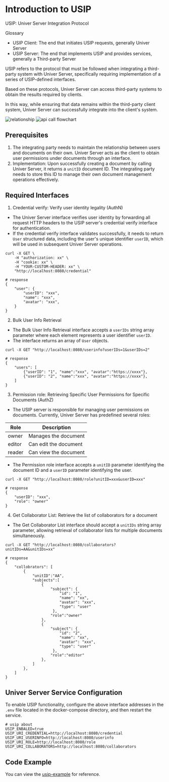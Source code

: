 # Introduction to USIP

USIP: Univer Server Integration Protocol

Glossary

- USIP Client: The end that initiates USIP requests, generally Univer Server
- USIP Server: The end that implements USIP and provides services, generally a Third-party Server

USIP refers to the protocol that must be followed when integrating a third-party system with Univer Server, specifically requiring implementation of a series of USIP-defined interfaces.

Based on these protocols, Univer Server can access third-party systems to obtain the results required by clients.

In this way, while ensuring that data remains within the third-party client system, Univer Server can successfully integrate into the client's system.

![relationship](./usip/usip-relationship.png)
![api call flowchart](./usip/usip-flowchart.png)

## Prerequisites

1. The integrating party needs to maintain the relationship between users and documents on their own. Univer Server acts as the client to obtain user permissions under documents through an interface.
2. Implementation: Upon successfully creating a document by calling Univer Server, it returns a `unitID` document ID. The integrating party needs to store this ID to manage their own document management operations effectively.

## **Required Interfaces**

1. Credential verify: Verify user identity legality (AuthN)

- The Univer Server interface verifies user identity by forwarding all request HTTP headers to the USIP server's credential verify interface for authentication.
- If the credential verify interface validates successfully, it needs to return `User` structured data, including the user's unique identifier `userID`, which will be used in subsequent Univer Server operations.

```shell
curl -X GET \
    -H "authorization: xx" \
    -H "cookie: xx" \
    -H "YOUR-CUSTOM-HEADER: xx" \
    "http://localhost:8080/credential"
    
# response
{
    "user": {
        "userID": "xxx",
        "name": "xxx",
        "avatar": "xxx",
    }
}
```

2. Bulk User Info Retrieval

- The Bulk User Info Retrieval interface accepts a `userIDs` string array parameter where each element represents a user identifier `userID`.
- The interface returns an array of `User` objects.

```shell
curl -X GET "http://localhost:8080/userinfo?userIDs=1&userIDs=2"

# response
{
    "users": [
        {"userID": "1", "name":"xxx", "avatar":"https://xxxx"},
        {"userID": "2", "name":"xxx", "avatar":"https://xxxx"},
    ]
}
```

3. Permission role: Retrieving Specific User Permissions for Specific Documents (AuthZ)

- The USIP server is responsible for managing user permissions on documents. Currently, Univer Server has predefined several roles:

| Role   | Description       |
| ------ | ----------------- |
| owner  | Manages the document |
| editor | Can edit the document |
| reader | Can view the document |

- The Permission role interface accepts a `unitID` parameter identifying the document ID and a `userID` parameter identifying the user.

```shell
curl -X GET "http://localhost:8080/role?unitID=xxx&userID=xxx"

# response
{
    "userID": "xxx",
    "role": "owner"
}
```

4. Get Collaborator List: Retrieve the list of collaborators for a document

- The Get Collaborator List interface should accept a `unitIDs` string array parameter, allowing retrieval of collaborator lists for multiple documents simultaneously.

```shell
curl -X GET "http://localhost:8080/collaborators?unitIDs=AA&unitIDs=xx"

# response
{
    "collobrators": [
        {
            "unitID":"AA",
            "subjects":[
                {
                    "subject": {
                        "id": "1",
                        "name": "xx",
                        "avatar": "xxx",
                        "type": "user"
                     },
                    "role":"owner"
                },
                {
                    "subject": {
                        "id": "2",
                        "name": "xx",
                        "avatar": "xxx",
                        "type": "user"
                     },
                    "role":"editor"
                },
            ]
        },
    ]
}
```

## Univer Server Service Configuration

To enable USIP functionality, configure the above interface addresses in the `.env` file located in the docker-compose directory, and then restart the service.

```shell
# usip about
USIP_ENBALED=true
USIP_URI_CREDENTIAL=http://localhost:8080/credential
USIP_URI_USERINFO=http://localhost:8080/userinfo
USIP_URI_ROLE=http://localhost:8080/role
USIP_URI_COLLABORATORS=http://localhost:8080/collaborators
```

## Code Example

You can view the [usip-example](https://github.com/dream-num/usip-example) for reference.
